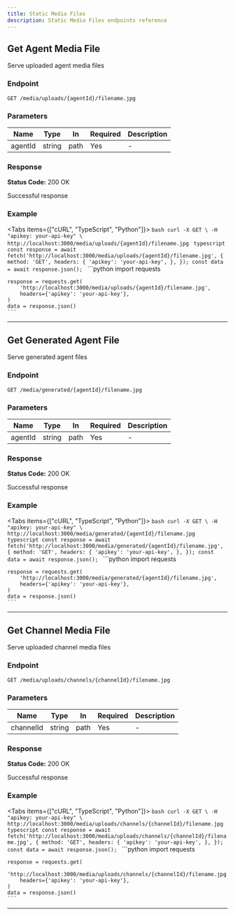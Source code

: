 ```yaml
---
title: Static Media Files
description: Static Media Files endpoints reference
---
```



## Get Agent Media File

Serve uploaded agent media files

### Endpoint

```
GET /media/uploads/{agentId}/filename.jpg
```

### Parameters

| Name | Type | In | Required | Description |
|------|------|-----|----------|-------------|
| agentId | string | path | Yes | - |

### Response

**Status Code:** 200 OK

Successful response

### Example

<Tabs items={["cURL", "TypeScript", "Python"]}>
  <Tab value="cURL">
    ```bash
    curl -X GET \
      -H "apikey: your-api-key" \
      http://localhost:3000/media/uploads/{agentId}/filename.jpg
    ```
  </Tab>
  <Tab value="TypeScript">
    ```typescript
    const response = await fetch('http://localhost:3000/media/uploads/{agentId}/filename.jpg', {
      method: 'GET',
      headers: {
        'apikey': 'your-api-key',
      },
    });
    const data = await response.json();
    ```
  </Tab>
  <Tab value="Python">
    ```python
    import requests

    response = requests.get(
        'http://localhost:3000/media/uploads/{agentId}/filename.jpg',
        headers={'apikey': 'your-api-key'},
    )
    data = response.json()
    ```
  </Tab>
</Tabs>

---

## Get Generated Agent File

Serve generated agent files

### Endpoint

```
GET /media/generated/{agentId}/filename.jpg
```

### Parameters

| Name | Type | In | Required | Description |
|------|------|-----|----------|-------------|
| agentId | string | path | Yes | - |

### Response

**Status Code:** 200 OK

Successful response

### Example

<Tabs items={["cURL", "TypeScript", "Python"]}>
  <Tab value="cURL">
    ```bash
    curl -X GET \
      -H "apikey: your-api-key" \
      http://localhost:3000/media/generated/{agentId}/filename.jpg
    ```
  </Tab>
  <Tab value="TypeScript">
    ```typescript
    const response = await fetch('http://localhost:3000/media/generated/{agentId}/filename.jpg', {
      method: 'GET',
      headers: {
        'apikey': 'your-api-key',
      },
    });
    const data = await response.json();
    ```
  </Tab>
  <Tab value="Python">
    ```python
    import requests

    response = requests.get(
        'http://localhost:3000/media/generated/{agentId}/filename.jpg',
        headers={'apikey': 'your-api-key'},
    )
    data = response.json()
    ```
  </Tab>
</Tabs>

---

## Get Channel Media File

Serve uploaded channel media files

### Endpoint

```
GET /media/uploads/channels/{channelId}/filename.jpg
```

### Parameters

| Name | Type | In | Required | Description |
|------|------|-----|----------|-------------|
| channelId | string | path | Yes | - |

### Response

**Status Code:** 200 OK

Successful response

### Example

<Tabs items={["cURL", "TypeScript", "Python"]}>
  <Tab value="cURL">
    ```bash
    curl -X GET \
      -H "apikey: your-api-key" \
      http://localhost:3000/media/uploads/channels/{channelId}/filename.jpg
    ```
  </Tab>
  <Tab value="TypeScript">
    ```typescript
    const response = await fetch('http://localhost:3000/media/uploads/channels/{channelId}/filename.jpg', {
      method: 'GET',
      headers: {
        'apikey': 'your-api-key',
      },
    });
    const data = await response.json();
    ```
  </Tab>
  <Tab value="Python">
    ```python
    import requests

    response = requests.get(
        'http://localhost:3000/media/uploads/channels/{channelId}/filename.jpg',
        headers={'apikey': 'your-api-key'},
    )
    data = response.json()
    ```
  </Tab>
</Tabs>

---

